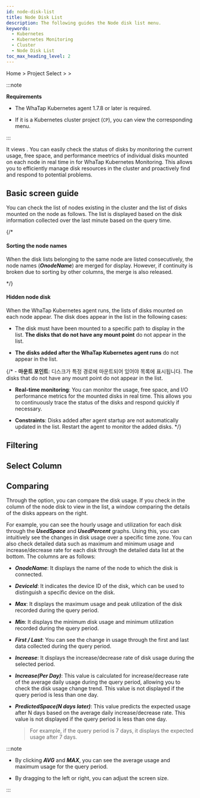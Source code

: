 ```yaml
---
id: node-disk-list
title: Node Disk List
description: The following guides the Node disk list menu.
keywords:
  - Kubernetes
  - Kubernetes Monitoring
  - Cluster
  - Node Disk List
toc_max_heading_level: 2
---
```


Home &gt; Project Select &gt; <Cmdname sid="side_node" className="uitext" /> &gt; <Cmdname sid="side_nodeDiskList" className="uitext" />

:::note 

**Requirements**

- The WhaTap Kubernetes agent 1.7.8 or later is required. 

- If it is a Kubernetes cluster project (<code class='my'>CP</code>), you can view the corresponding menu.

:::

It views <Cmdname sid="side_nodeDiskList" className="uitext" />. You can easily check the status of disks by monitoring the current usage, free space, and performance meetrics of individual disks mounted on each node in real time in <Cmdname sid="side_nodeDiskList" className="uitext" /> for WhaTap Kubernetes Monitoring. This allows you to efficiently manage disk resources in the cluster and proactively find and respond to potential problems.

## Basic screen guide

You can check the list of nodes existing in the cluster and the list of disks mounted on the node as follows. The list is displayed based on the disk information collected over the last minute based on the query time.

<ImgLang img='k8s-node-disk-list.png' desc='Node Disk List' />

{/* 

#### Sorting the node names

When the disk lists belonging to the same node are listed consecutively, the node names (***OnodeName***) are merged for display. However, if continuity is broken due to sorting by other columns, the merge is also released.  

*/}

#### Hidden node disk

When the WhaTap Kubernetes agent runs, the lists of disks mounted on each node appear. The disk does appear in the list in the following cases: 

- The disk must have been mounted to a specific path to display in the list. **The disks that do not have any mount point** do not appear in the list.

- **The disks added after the WhaTap Kubernetes agent runs** do not appear in the list. 

{/* - **마운트 포인트**: 디스크가 특정 경로에 마운트되어 있어야 목록에 표시됩니다. The disks that do not have any mount point do not appear in the list.

- **Real-time monitoring**: You can monitor the usage, free space, and I/O performance metrics for the mounted disks in real time. This allows you to continuously trace the status of the disks and respond quickly if necessary.

- **Constraints**: Disks added after agent startup are not automatically updated in the list. Restart the agent to monitor the added disks. */}

## Filtering


<K8slistfilter />

## Select Column


<K8slistcl />

## Comparing

Through the <Cmdname sid="TTL08423" className="uitext" /> option, you can compare the disk usage. If you check in the <Cmdname sid="TTL08423" className="uitext" /> column of the node disk to view in the list, a window comparing the details of the disks appears on the right.

<ImgLang img='k8s-node-disk-compare.png' desc='Compare Node disks' />

For example, you can see the hourly usage and utilization for each disk through the ***UsedSpace*** and ***UsedPercent*** graphs. Using this, you can intuitively see the changes in disk usage over a specific time zone. You can also check detailed data such as maximum and minimum usage and increase/decrease rate for each disk through the detailed data list at the bottom. The columns are as follows: 

- ***OnodeName***: It displays the name of the node to which the disk is connected.

- ***DeviceId***: It indicates the device ID of the disk, which can be used to distinguish a specific device on the disk.

- ***Max***: It displays the maximum usage and peak utilization of the disk recorded during the query period.

- ***Min***: It displays the minimum disk usage and minimum utilization recorded during the query period.

- ***First / Last***: You can see the change in usage through the first and last data collected during the query period.

- ***Increase***: It displays the increase/decrease rate of disk usage during the selected period.

- ***Increase(Per Day)***: This value is calculated for increase/decrease rate of the average daily usage during the query period, allowing you to check the disk usage change trend. This value is not displayed if the query period is less than one day.

- ***PredictedSpace(N days later)***: This value predicts the expected usage after N days based on the average daily increase/decrease rate. This value is not displayed if the query period is less than one day.

  > For example, if the query period is 7 days, it displays the expected usage after 7 days. 

:::note 

- By clicking ***AVG*** and ***MAX***, you can see the average usage and maximum usage for the query period.

- By dragging <LinkImage img='hitmap-lr-drag.svg' alt='left or right drag icon' className='_drag' /> to the left or right, you can adjust the screen size.

:::
